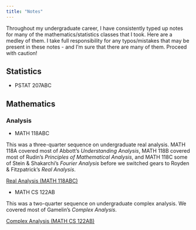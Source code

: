 ```yaml
---
title: "Notes"
---
```


Throughout my undergraduate career, I have consistently typed up notes for many of the mathematics/statistics classes that I took. Here are a medley of them. I take full responsibility for any typos/mistakes that may be present in these notes - and I'm sure that there are many of them. Proceed with caution!

## Statistics 
* PSTAT 207ABC



## Mathematics

### Analysis
* MATH 118ABC

This was a three-quarter sequence on undergraduate real analysis. MATH 118A covered most of Abbott's *Understanding Analysis*, MATH 118B covered most of Rudin's *Principles of Mathematical Analysis*, and MATH 118C some of Stein & Shakarchi's *Fourier Analysis* before we switched gears to Royden & Fitzpatrick's *Real Analysis*.

<a href="118ABC.pdf#" class="download" title="118ABC">Real Analysis (MATH 118ABC)</a>	

* MATH CS 122AB

This was a two-quarter sequence on undergraduate complex analysis. We covered most of Gamelin's *Complex Analysis*.

<a href="122AB.pdf#" class="download" title="122AB">Complex Analysis (MATH CS 122AB)</a>